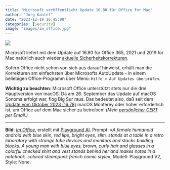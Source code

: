 ```yaml
---
title: "Microsoft veröffentlicht Update 16.80 für Office for Mac"
author: "Jörg Kantel"
date: "2023-12-19 16:45:00"
categories: [Security]
image: "images/im_office.jpg"
---
```


[![](images/im_office-b.jpg)](https://www.flickr.com/photos/schockwellenreiter/53380286198/)

Microsoft liefert mit dem Update auf 16.80 für Office 365, 2021 und 2019 for Mac natürlich auch wieder [aktuelle Sicherheitskorrekturen](https://docs.microsoft.com/en-us/officeupdates/release-notes-office-for-mac).

Sofern Office nicht schon von sich aus darauf hinweist, erhält man die Korrekturen am einfachsten über Microsofts AutoUpdate - 
in einem beliebigen Office-Programm über Menü: `Hilfe > Auf Updates überprüfen`.

**Wichtig zu beachten**: Microsoft Office unterstützt stets nur die drei Hauptversion von macOS. Da am 26. September das Update auf macOS Sonoma erfolgt war, flog Big Sur raus. Das bedeutet also, daß seit dem [Update vom Oktober 2023 (16.78)](https://support.microsoft.com/de-de/office/aktualisieren-sie-macos-um-weiterhin-microsoft-365-und-office-für-mac-updates-zu-erhalten-16b8414f-08ec-4b24-8c91-10a918f649f8) macOS Monterey oder höher erforderlich ist, um Office auf dem Mac sicher zu betreiben! *(Mein [persönlicher CERT](http://www.gwdg.de/~mreiman1/) per Email.)*

---

**Bild**: *[Im Office](https://www.flickr.com/photos/schockwellenreiter/53380286198/)*, erstellt mit [Playground AI](http://cognitiones.kantel-chaos-team.de/technikgeschichte/rechnerundnetze/playgroundai.html). Prompt: »*A female humanoid android with blue skin, red lips, bright eyes, slim, stands at a table in a retro laboratory with strange tube devices and monitors and stacks building blocks. A young man with blue eyes, brown, curly hair and glasses in a colorful checked shirt and vest stands behind her and makes notes in a notebook. colored steampunk french comic style*«, Modell: Playground V2, Style: None.